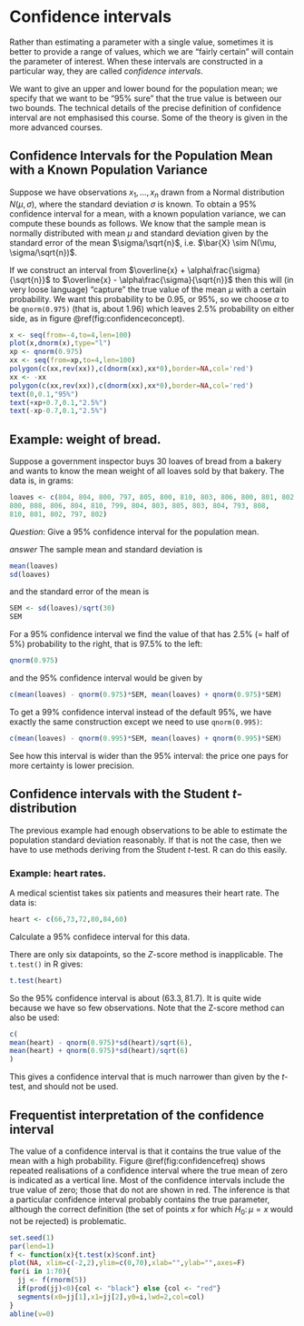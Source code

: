 # Confidence intervals

Rather than estimating a parameter with a single value, sometimes it
is better to provide a range of values, which we are "fairly certain"
will contain the parameter of interest.  When these intervals are
constructed in a particular way, they are called *confidence
intervals*.

We want to give an upper and lower bound for the population mean; we
specify that we want to be "95\% sure" that the true value is between
our two bounds.  The technical details of the precise definition of
confidence interval are not emphasised this course.  Some of the
theory is given in the more advanced courses.

## Confidence Intervals for the Population Mean with a Known Population Variance

Suppose we have observations $x_1,\ldots, x_n$ drawn from a Normal
distribution $N(\mu,\sigma)$, where the standard deviation $\sigma$ is
known.  To obtain a 95\% confidence interval for a mean, with a known
population variance, we can compute these bounds as follows.  We know
that the sample mean is normally distributed with mean $\mu$ and
standard deviation given by the standard error of the mean
$\sigma/\sqrt{n}$, i.e. $\bar{X} \sim N(\mu, \sigma/\sqrt{n})$.

If we construct an interval from $\overline{x} +
\alpha\frac{\sigma}{\sqrt{n}}$ to $\overline{x} -
\alpha\frac{\sigma}{\sqrt{n}}$ then this will (in very loose language)
"capture" the true value of the mean $\mu$ with a certain probability.
We want this probability to be 0.95, or 95\%, so we choose $\alpha$ to
be `qnorm(0.975)` (that is, about 1.96) which leaves 2.5\%
probability on either side, as in figure \@ref(fig:confidenceconcept).


```r
x <- seq(from=-4,to=4,len=100)
plot(x,dnorm(x),type="l")
xp <- qnorm(0.975)
xx <- seq(from=xp,to=4,len=100)
polygon(c(xx,rev(xx)),c(dnorm(xx),xx*0),border=NA,col='red')
xx <- -xx
polygon(c(xx,rev(xx)),c(dnorm(xx),xx*0),border=NA,col='red')
text(0,0.1,"95%")
text(+xp+0.7,0.1,"2.5%")
text(-xp-0.7,0.1,"2.5%")
```


## Example: weight of bread.

Suppose a government inspector buys 30 loaves of bread from a bakery
and wants to know the mean weight of all loaves sold by that bakery.  The data is, in grams:

```r
loaves <- c(804, 804, 800, 797, 805, 800, 810, 803, 806, 800, 801, 802, 
800, 808, 806, 804, 810, 799, 804, 803, 805, 803, 804, 793, 808, 
810, 801, 802, 797, 802)
```

*Question*: Give a 95\% confidence interval for the population mean.

*answer* The sample mean and standard deviation is

```r
mean(loaves)
sd(loaves)
```

and the standard error of the mean is

```r
SEM <- sd(loaves)/sqrt(30)
SEM
```

For a 95\% confidence interval we find the value of that has 2.5\% (=
half of 5\%) probability to the right, that is 97.5\% to the left:

```r
qnorm(0.975)
```

and the 95\% confidence interval would be given by

```r
c(mean(loaves) - qnorm(0.975)*SEM, mean(loaves) + qnorm(0.975)*SEM)
```

To get a 99\% confidence interval instead of the default 95\%, we have
exactly the same construction except we need to use
`qnorm(0.995)`:

```r
c(mean(loaves) - qnorm(0.995)*SEM, mean(loaves) + qnorm(0.995)*SEM)
```

See how this interval is wider than the 95\% interval: the price one
pays for more certainty is lower precision.  

## Confidence intervals with the Student $t$-distribution

The previous example had enough observations to be able to estimate
the population standard deviation reasonably.  If that is not the
case, then we have to use methods deriving from the Student $t$-test.
R can do this easily.

### Example: heart rates.

A medical scientist takes six patients and measures their heart rate.  The data is:

```r
heart <- c(66,73,72,80,84,60)
```

Calculate a 95\% confidece interval for this data.

There are only six datapoints, so the $Z$-score method is
inapplicable.  The `t.test()` in R gives:

```r
t.test(heart)
```

So the 95\% confidence interval is about $(63.3, 81.7)$.  It is quite
wide because we have so few observations.  Note that the Z-score
method can also be used:

```r
c(
mean(heart) - qnorm(0.975)*sd(heart)/sqrt(6),
mean(heart) + qnorm(0.975)*sd(heart)/sqrt(6)
)
```

This gives a confidence interval that is much narrower than given by
the $t$-test, and should not be used.

## Frequentist interpretation of the confidence interval

The value of a confidence interval is that it contains the true value
of the mean with a high probability.  Figure \@ref(fig:confidencefreq)
shows repeated realisations of a confidence interval where the true
mean of zero is indicated as a vertical line.  Most of the confidence
intervals include the true value of zero; those that do not are shown
in red.  The inference is that a particular confidence interval
probably contains the true parameter, although the correct definition
(the set of points $x$ for which $H_0\colon\mu=x$ would not be
rejected) is problematic.

```r
set.seed(1)
par(lend=1)
f <- function(x){t.test(x)$conf.int}
plot(NA, xlim=c(-2,2),ylim=c(0,70),xlab="",ylab="",axes=F)
for(i in 1:70){
  jj <- f(rnorm(5))
  if(prod(jj)<0){col <- "black"} else {col <- "red"}
  segments(x0=jj[1],x1=jj[2],y0=i,lwd=2,col=col)
}
abline(v=0)
```